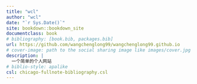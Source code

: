 ```yaml
--- 
title: "wcl"
author: "wcl"
date: "`r Sys.Date()`"
site: bookdown::bookdown_site
documentclass: book
# bibliography: [book.bib, packages.bib]
url: https://github.com/wangchenglong99/wangchenglong99.github.io
# cover-image: path to the social sharing image like images/cover.jpg
description: |
  一个简单的个人网站
# biblio-style: apalike
csl: chicago-fullnote-bibliography.csl
---
```


